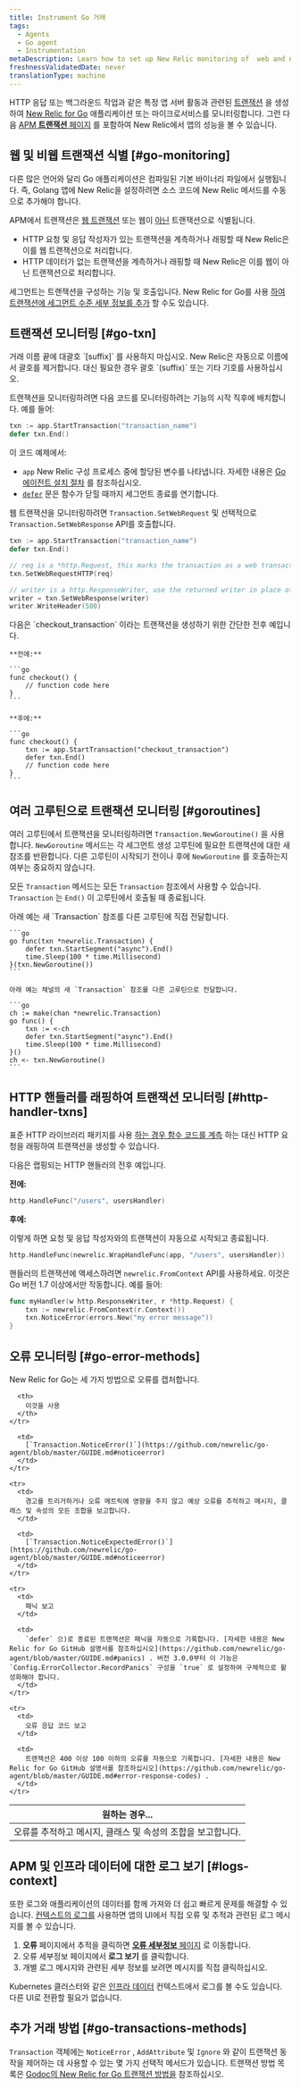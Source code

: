 ```yaml
---
title: Instrument Go 거래
tags:
  - Agents
  - Go agent
  - Instrumentation
metaDescription: Learn how to set up New Relic monitoring of  web and non-web transactions in your Golang application or microservice.
freshnessValidatedDate: never
translationType: machine
---
```


HTTP 응답 또는 백그라운드 작업과 같은 특정 앱 서버 활동과 관련된 [트랜잭션](/docs/apm/transactions/intro-transactions/transactions-new-relic-apm) 을 생성하여 [New Relic for Go](/docs/agents/go-agent/get-started/new-relic-go) 애플리케이션 또는 마이크로서비스를 모니터링합니다. 그런 다음 [APM **트랜잭션** 페이지](/docs/apm/applications-menu/monitoring/transactions-page) 를 포함하여 New Relic에서 앱의 성능을 볼 수 있습니다.

## 웹 및 비웹 트랜잭션 식별 [#go-monitoring]

다른 많은 언어와 달리 Go 애플리케이션은 컴파일된 기본 바이너리 파일에서 실행됩니다. 즉, Golang 앱에 New Relic을 설정하려면 소스 코드에 New Relic 메서드를 수동으로 추가해야 합니다.

APM에서 트랜잭션은 [웹 트랜잭션](/docs/apm/transactions/intro-transactions/transactions-new-relic-apm) 또는 웹이 [아닌](/docs/apm/transactions/intro-transactions/monitor-background-processes-other-non-web-transactions) 트랜잭션으로 식별됩니다.

* HTTP 요청 및 응답 작성자가 있는 트랜잭션을 계측하거나 래핑할 때 New Relic은 이를 웹 트랜잭션으로 처리합니다.
* HTTP 데이터가 없는 트랜잭션을 계측하거나 래핑할 때 New Relic은 이를 웹이 아닌 트랜잭션으로 처리합니다.

세그먼트는 트랜잭션을 구성하는 기능 및 호출입니다. New Relic for Go를 사용 [하여 트랜잭션에 세그먼트 수준 세부 정보를 추가](/docs/agents/go-agent/get-started/instrument-go-segments) 할 수도 있습니다.

## 트랜잭션 모니터링 [#go-txn]

<Callout variant="important">
  거래 이름 끝에 대괄호 `[suffix]` 를 사용하지 마십시오. New Relic은 자동으로 이름에서 괄호를 제거합니다. 대신 필요한 경우 괄호 `(suffix)` 또는 기타 기호를 사용하십시오.
</Callout>

트랜잭션을 모니터링하려면 다음 코드를 모니터링하려는 기능의 시작 직후에 배치합니다. 예를 들어:

```go
txn := app.StartTransaction("transaction_name")
defer txn.End()
```

이 코드 예제에서:

* `app` New Relic 구성 프로세스 중에 할당된 변수를 나타냅니다. 자세한 내용은 [Go 에이전트 설치 절차](/docs/agents/go-agent/installation/install-new-relic-go) 를 참조하십시오.
* [`defer`](https://gobyexample.com/defer) 문은 함수가 닫힐 때까지 세그먼트 종료를 연기합니다.

웹 트랜잭션을 모니터링하려면 `Transaction.SetWebRequest` 및 선택적으로 `Transaction.SetWebResponse` API를 호출합니다.

```go
txn := app.StartTransaction("transaction_name")
defer txn.End()

// req is a *http.Request, this marks the transaction as a web transaction
txn.SetWebRequestHTTP(req)

// writer is a http.ResponseWriter, use the returned writer in place of the original
writer = txn.SetWebResponse(writer)
writer.WriteHeader(500)
```

<CollapserGroup>
  <Collapser
    id="transaction-example"
    title="거래 예시"
  >
    다음은 `checkout_transaction` 이라는 트랜잭션을 생성하기 위한 간단한 전후 예입니다.

    **전에:**

    ```go
    func checkout() {
        // function code here
    }
    ```

    **후에:**

    ```go
    func checkout() {
        txn := app.StartTransaction("checkout_transaction")
        defer txn.End()
        // function code here
    }
    ```
  </Collapser>
</CollapserGroup>

## 여러 고루틴으로 트랜잭션 모니터링 [#goroutines]

여러 고루틴에서 트랜잭션을 모니터링하려면 `Transaction.NewGoroutine()` 을 사용합니다. `NewGoroutine` 메서드는 각 세그먼트 생성 고루틴에 필요한 트랜잭션에 대한 새 참조를 반환합니다. 다른 고루틴이 시작되기 전이나 후에 `NewGoroutine` 를 호출하는지 여부는 중요하지 않습니다.

모든 `Transaction` 메서드는 모든 `Transaction` 참조에서 사용할 수 있습니다. `Transaction` 는 `End()` 이 고루틴에서 호출될 때 종료됩니다.

<CollapserGroup>
  <Collapser
    id="multie-example"
    title="여러 고루틴 예제"
  >
    아래 예는 새 `Transaction` 참조를 다른 고루틴에 직접 전달합니다.

    ```go
    go func(txn *newrelic.Transaction) {
        defer txn.StartSegment("async").End()
        time.Sleep(100 * time.Millisecond)
    }(txn.NewGoroutine())
    ```

    아래 예는 채널의 새 `Transaction` 참조를 다른 고루틴으로 전달합니다.

    ```go
    ch := make(chan *newrelic.Transaction)
    go func() {
        txn := <-ch
        defer txn.StartSegment("async").End()
        time.Sleep(100 * time.Millisecond)
    }()
    ch <- txn.NewGoroutine()
    ```
  </Collapser>
</CollapserGroup>

## HTTP 핸들러를 래핑하여 트랜잭션 모니터링 [#http-handler-txns]

표준 HTTP 라이브러리 패키지를 사용 [하는 경우 함수 코드를 계측](/docs/agents/go-agent/get-started/new-relic-go-monitor-transactions#go-txn) 하는 대신 HTTP 요청을 래핑하여 트랜잭션을 생성할 수 있습니다.

다음은 랩핑되는 HTTP 핸들러의 전후 예입니다.

**전에:**

```go
http.HandleFunc("/users", usersHandler)
```

**후에:**

이렇게 하면 요청 및 응답 작성자와의 트랜잭션이 자동으로 시작되고 종료됩니다.

```go
http.HandleFunc(newrelic.WrapHandleFunc(app, "/users", usersHandler))
```

핸들러의 트랜잭션에 액세스하려면 `newrelic.FromContext` API를 사용하세요. 이것은 Go 버전 1.7 이상에서만 작동합니다. 예를 들어:

```go
func myHandler(w http.ResponseWriter, r *http.Request) {
    txn := newrelic.FromContext(r.Context())
    txn.NoticeError(errors.New("my error message"))
}
```

## 오류 모니터링 [#go-error-methods]

New Relic for Go는 세 가지 방법으로 오류를 캡처합니다.

<table>
  <thead>
    <tr>
      <th style={{ width: "350px" }}>
        원하는 경우...
      </th>

      <th>
        이것을 사용
      </th>
    </tr>
  </thead>

  <tbody>
    <tr>
      <td>
        오류를 추적하고 메시지, 클래스 및 속성의 조합을 보고합니다.
      </td>

      <td>
        [`Transaction.NoticeError()`](https://github.com/newrelic/go-agent/blob/master/GUIDE.md#noticeerror)
      </td>
    </tr>

    <tr>
      <td>
        경고를 트리거하거나 오류 메트릭에 영향을 주지 않고 예상 오류를 추적하고 메시지, 클래스 및 속성의 모든 조합을 보고합니다.
      </td>

      <td>
        [`Transaction.NoticeExpectedError()`](https://github.com/newrelic/go-agent/blob/master/GUIDE.md#noticeerror)
      </td>
    </tr>

    <tr>
      <td>
        패닉 보고
      </td>

      <td>
        `defer` 으)로 종료된 트랜잭션은 패닉을 자동으로 기록합니다. [자세한 내용은 New Relic for Go GitHub 설명서를 참조하십시오](https://github.com/newrelic/go-agent/blob/master/GUIDE.md#panics) . 버전 3.0.0부터 이 기능은 `Config.ErrorCollector.RecordPanics` 구성을 `true` 로 설정하여 구체적으로 활성화해야 합니다.
      </td>
    </tr>

    <tr>
      <td>
        오류 응답 코드 보고
      </td>

      <td>
        트랜잭션은 400 이상 100 이하의 오류를 자동으로 기록합니다. [자세한 내용은 New Relic for Go GitHub 설명서를 참조하십시오](https://github.com/newrelic/go-agent/blob/master/GUIDE.md#error-response-codes) .
      </td>
    </tr>
  </tbody>
</table>

## APM 및 인프라 데이터에 대한 로그 보기 [#logs-context]

또한 로그와 애플리케이션의 데이터를 함께 가져와 더 쉽고 빠르게 문제를 해결할 수 있습니다. [컨텍스트의 로그를](/docs/logs/logs-context/configure-logs-context-go/) 사용하면 앱의 UI에서 직접 오류 및 추적과 관련된 로그 메시지를 볼 수 있습니다.

1. **오류** 페이지에서 추적을 클릭하면 [**오류 세부정보** 페이지](/docs/apm/apm-ui-pages/error-analytics/errors-page-find-fix-verify-problems) 로 이동합니다.
2. 오류 세부정보 페이지에서 **로그 보기** 를 클릭합니다.
3. 개별 로그 메시지와 관련된 세부 정보를 보려면 메시지를 직접 클릭하십시오.

Kubernetes 클러스터와 같은 [인프라 데이터](/docs/logs/forward-logs/forward-your-logs-using-infrastructure-agent/) 컨텍스트에서 로그를 볼 수도 있습니다. 다른 UI로 전환할 필요가 없습니다.

## 추가 거래 방법 [#go-transactions-methods]

`Transaction` 객체에는 `NoticeError` , `AddAttribute` 및 `Ignore` 와 같이 트랜잭션 동작을 제어하는 데 사용할 수 있는 몇 가지 선택적 메서드가 있습니다. 트랜잭션 방법 목록은 [Godoc의 New Relic for Go 트랜잭션 방법을](https://godoc.org/github.com/newrelic/go-agent/v3/newrelic#Transaction) 참조하십시오.